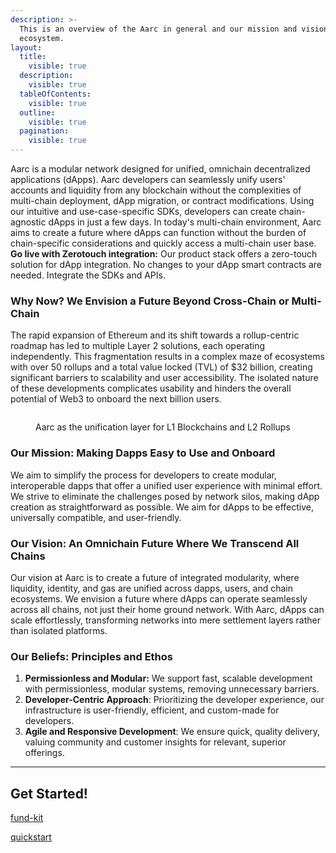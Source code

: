 ```yaml
---
description: >-
  This is an overview of the Aarc in general and our mission and vision for Web3
  ecosystem.
layout:
  title:
    visible: true
  description:
    visible: true
  tableOfContents:
    visible: true
  outline:
    visible: true
  pagination:
    visible: true
---
```


Aarc is a modular network designed for unified, omnichain decentralized applications (dApps). Aarc developers can seamlessly unify users' accounts and liquidity from any blockchain without the complexities of multi-chain deployment, dApp migration, or contract modifications. Using our intuitive and use-case-specific SDKs, developers can create chain-agnostic dApps in just a few days. In today's multi-chain environment, Aarc aims to create a future where dApps can function without the burden of chain-specific considerations and quickly access a multi-chain user base. **Go live with Zerotouch integration:**  Our product stack offers a zero-touch solution for dApp integration. No changes to your dApp smart contracts are needed. Integrate the SDKs and APIs.

### Why Now? We Envision a Future Beyond Cross-Chain or Multi-Chain

The rapid expansion of Ethereum and its shift towards a rollup-centric roadmap has led to multiple Layer 2 solutions, each operating independently. This fragmentation results in a complex maze of ecosystems with over 50 rollups and a total value locked (TVL) of $32 billion, creating significant barriers to scalability and user accessibility. The isolated nature of these developments complicates usability and hinders the overall potential of Web3 to onboard the next billion users.

<figure><img src="../.gitbook/assets/image.png" alt/><figcaption><p>Aarc as the unification layer for L1 Blockchains and L2 Rollups</p></figcaption></figure>

### **Our Mission: Making Dapps Easy to Use and Onboard**

We aim to simplify the process for developers to create modular, interoperable dapps that offer a unified user experience with minimal effort. We strive to eliminate the challenges posed by network silos, making dApp creation as straightforward as possible. We aim for dApps to be effective, universally compatible, and user-friendly.

### **Our Vision: An Omnichain Future Where We Transcend All Chains**

Our vision at Aarc is to create a future of integrated modularity, where liquidity, identity, and gas are unified across dapps, users, and chain ecosystems. We envision a future where dApps can operate seamlessly across all chains, not just their home ground network. With Aarc, dApps can scale effortlessly, transforming networks into mere settlement layers rather than isolated platforms.

### Our Beliefs: Principles and Ethos

1. **Permissionless and Modular:** We support fast, scalable development with permissionless, modular systems, removing unnecessary barriers.
2. **Developer-Centric Approach**: Prioritizing the developer experience, our infrastructure is user-friendly, efficient, and custom-made for developers.
3. **Agile and Responsive Development**: We ensure quick, quality delivery, valuing community and customer insights for relevant, superior offerings.

***

## Get Started!

[fund-kit](./getting-started/fund-kit)

[quickstart](developers/quickstart)
